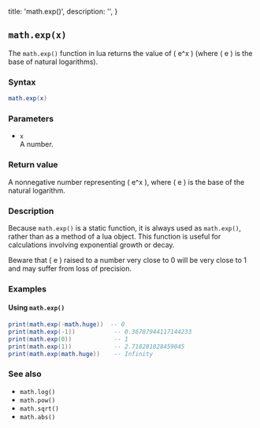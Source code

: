   title: 'math.exp()',
  description: '',
}

## `math.exp(x)`

The `math.exp()` function in lua returns the value of \( e^x \) (where \( e \) is the base of natural logarithms).

### Syntax  

```lua
math.exp(x)
```

### Parameters  

- `x`  
  A number.

### Return value  

A nonnegative number representing \( e^x \), where \( e \) is the base of the natural logarithm.

### Description  

Because `math.exp()` is a static function, it is always used as `math.exp()`, rather than as a method of a lua object. This function is useful for calculations involving exponential growth or decay.

Beware that \( e \) raised to a number very close to 0 will be very close to 1 and may suffer from loss of precision.

### Examples  

#### Using `math.exp()`  

```lua
print(math.exp(-math.huge))  -- 0
print(math.exp(-1))           -- 0.36787944117144233
print(math.exp(0))            -- 1
print(math.exp(1))            -- 2.718281828459045
print(math.exp(math.huge))    -- Infinity
```

### See also  

- `math.log()`  
- `math.pow()`  
- `math.sqrt()`  
- `math.abs()`  
